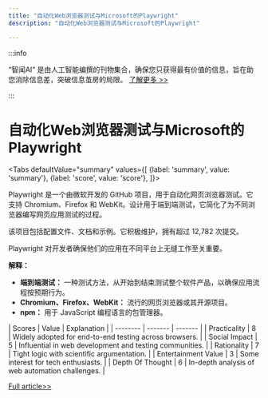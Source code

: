```yaml
---
title: "自动化Web浏览器测试与Microsoft的Playwright"
description: "自动化Web浏览器测试与Microsoft的Playwright"

---
```



:::info

“智闻AI“ 是由人工智能编撰的刊物集合，确保您只获得最有价值的信息，旨在助您消除信息差，突破信息茧房的局限。  [了解更多 >>](/)

:::

# 自动化Web浏览器测试与Microsoft的Playwright


<Tabs
	defaultValue="summary"
	values={[
	{label: 'summary', value: 'summary'},
	{label: 'score', value: 'score'},
]}>
<TabItem value="summary">


Playwright 是一个由微软开发的 GitHub 项目，用于自动化网页浏览器测试。它支持 Chromium、Firefox 和 WebKit。设计用于端到端测试，它简化了为不同浏览器编写网页应用测试的过程。

该项目包括配置文件、文档和示例。它积极维护，拥有超过 12,782 次提交。

Playwright 对开发者确保他们的应用在不同平台上无缝工作至关重要。

**解释：**
- **端到端测试：** 一种测试方法，从开始到结束测试整个软件产品，以确保应用流程按预期行为。
- **Chromium、Firefox、WebKit：** 流行的网页浏览器或其开源项目。
- **npm：** 用于 JavaScript 编程语言的包管理器。
</TabItem>
<TabItem value="score">
	| Scores     | Value   | Explanation |
	| -------- | ------- | ------- |
	| Practicality  | 8    | Widely adopted for end-to-end testing across browsers.    |
	| Social Impact | 5     | Influential in web development and testing communities.    |
	| Rationality    | 7    | Tight logic with scientific argumentation.    |
	| Entertainment Value    | 3    | Some interest for tech enthusiasts.    |
	| Depth Of Thought    | 6    | In-depth analysis of web automation challenges.    |
</TabItem>
</Tabs>

[Full article>>](https://github.com/microsoft/playwright)

